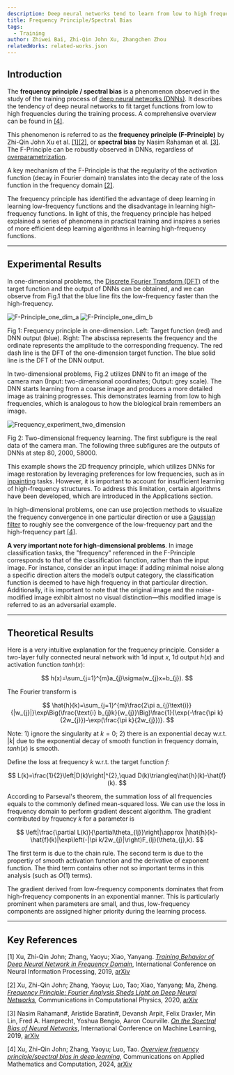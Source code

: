 ```yaml
---
description: Deep neural networks tend to learn from low to high frequency
title: Frequency Principle/Spectral Bias
tags:
  - Training
author: Zhiwei Bai, Zhi-Qin John Xu, Zhangchen Zhou
relatedWorks: related-works.json
---
```


## Introduction

The **frequency principle / spectral bias** is a phenomenon observed in the study of the training process of [deep neural networks (DNNs)](https://en.wikipedia.org/wiki/Deep_learning#Deep_neural_networks). It describes the tendency of deep neural networks to fit target functions from low to high frequencies during the training process. A comprehensive overview can be found in [[4]](#ref4).

This phenomenon is referred to as the **frequency principle (F-Principle)** by Zhi-Qin John Xu et al. [[1]](#ref1)[[2]](#ref2), or **spectral bias** by Nasim Rahaman et al. [[3]](#ref3). The F-Principle can be robustly observed in DNNs, regardless of [overparametrization](https://en.wikipedia.org/wiki/Neural_tangent_kernel#Overparametrization,_interpolation,_and_generalization).

A key mechanism of the F-Principle is that the regularity of the activation function (decay in Fourier domain) translates into the decay rate of the loss function in the frequency domain [[2]](#ref2).

The frequency principle has identified the advantage of deep learning in learning low-frequency functions and the disadvantage in learning high-frequency functions. In light of this, the frequency principle has helped explained a series of phenomena in practical training and inspires a series of more efficient deep learning algorithms in learning high-frequency functions.

---

## Experimental Results

In one-dimensional problems, the [Discrete Fourier Transform (DFT)](https://en.wikipedia.org/wiki/Discrete_Fourier_transform) of the target function and the output of DNNs can be obtained, and we can observe from Fig.1 that the blue line fits the low-frequency faster than the high-frequency.

<div className="flex justify-center gap-6 px-2">
  <img
    src="https://ins.sjtu.edu.cn/people/xuzhiqin/fp.gif"
    alt="F-Principle_one_dim_a"
    className="w-1/2"
  />
  <img
    src="https://ins.sjtu.edu.cn/people/xuzhiqin/F-Principle_one_dim.gif"
    alt="F-Principle_one_dim_b"
    className="w-1/2"
  />
</div>

Fig 1: Frequency principle in one-dimension. Left: Target function (red) and DNN output (blue). Right: The abscissa represents the frequency and the ordinate represents the amplitude to the corresponding frequency. The red dash line is the DFT of the one-dimension target function. The blue solid line is the DFT of the DNN output.

In two-dimensional problems, Fig.2 utilizes DNN to fit an image of the camera man (Input: two-dimensional coordinates; Output: grey scale). The DNN starts learning from a coarse image and produces a more detailed image as training progresses. This demonstrates learning from low to high frequencies, which is analogous to how the biological brain remembers an image.

![Frequency_experiment_two_dimension](https://cdn.jsdelivr.net/gh/ZhiweiBai/images_for_typora@main/Frequency_experiment_two_dimension.png)

Fig 2: Two-dimensional frequency learning. The first subfigure is the real data of the camera man. The following three subfigures are the outputs of DNNs at step 80, 2000, 58000.

This example shows the 2D frequency principle, which utilizes DNNs for image restoration by leveraging preferences for low frequencies, such as in [inpainting](https://en.wikipedia.org/wiki/Inpainting) tasks. However, it is important to account for insufficient learning of high-frequency structures. To address this limitation, certain algorithms have been developed, which are introduced in the Applications section.

In high-dimensional problems, one can use projection methods to visualize the frequency convergence in one particular direction or use a [Gaussian filter](https://en.wikipedia.org/wiki/Gaussian_filter) to roughly see the convergence of the low-frequency part and the high-frequency part [[4]](#ref4).

**A very important note for high-dimensional problems**. In image classification tasks, the "frequency" referenced in the F-Principle corresponds to that of the classification function, rather than the input image. For instance, consider an input image: if adding minimal noise along a specific direction alters the model’s output category, the classification function is deemed to have high frequency in that particular direction. Additionally, it is important to note that the original image and the noise-modified image exhibit almost no visual distinction—this modified image is referred to as an adversarial example.

---

## Theoretical Results

Here is a very intuitive explanation for the frequency principle. Consider a two-layer fully connected neural network with 1d input $x$, 1d output $h(x)$ and activation function $tanh(x)$:

$$
  h(x)=\sum_{j=1}^{m}a_{j}\sigma(w_{j}x+b_{j}).
$$

The Fourier transform is

$$
\hat{h}(k)=\sum_{j=1}^{m}\frac{2\pi a_{j}\text{i}}{|w_{j}|}\exp\Big(\frac{\text{i} b_{j}k}{w_{j}}\Big)\frac{1}{\exp(-\frac{\pi k}{2w_{j}})-\exp(\frac{\pi k}{2w_{j}})}.
$$

Note: 1) ignore the singularity at $k=0$; 2) there is an exponential decay w.r.t. $|k|$ due to the exponential decay of smooth function in frequency domain, $tanh(x)$ is smooth.

Define the loss at frequency $k$ w.r.t. the target function $f$:

$$
L(k)=\frac{1}{2}\left|D(k)\right|^{2},\quad   D(k)\triangleq\hat{h}(k)-\hat{f}(k).
$$

According to Parseval's theorem, the summation loss of all frequencies equals to the commonly defined mean-squared loss. We can use the loss in frequency domain to perform gradient descent algorithm. The gradient contributed by frquency $k$ for a parameter is

$$
\left|\frac{\partial L(k)}{\partial\theta_{lj}}\right|\approx |\hat{h}(k)-\hat{f}(k)|\exp\left(-|\pi k/2w_{j}|\right)F_{lj}(\theta_{j},k).
$$

The first term is due to the chain rule. The second term is due to the propertiy of smooth activation function and the derivative of exponent function. The third term contains other not so important terms in this analysis (such as $O(1)$ terms).

The gradient derived from low-frequency components dominates that from high-frequency components in an exponential manner. This is particularly prominent when parameters are small, and thus, low-frequency components are assigned higher priority during the learning process.

---

## Key References

<a id="ref1">[1]</a> Xu, Zhi-Qin John; Zhang, Yaoyu; Xiao, Yanyang. _[Training
Behavior of Deep Neural Network in Frequency
Domain](https://link.springer.com/chapter/10.1007/978-3-030-36708-4_22)_,
International Conference on Neural Information Processing, 2019,
[arXiv](https://arxiv.org/abs/1807.01251)

<a id="ref2">[2]</a> Xu, Zhi-Qin John; Zhang, Yaoyu; Luo, Tao; Xiao, Yanyang;
Ma, Zheng. _[Frequency Principle: Fourier Analysis Sheds Light on Deep Neural
Networks](https://global-sci.com/article/79739/frequency-principle-fourier-analysis-sheds-light-on-deep-neural-networks)_,
Communications in Computational Physics, 2020,
[arXiv](https://arxiv.org/abs/1901.06523)

<a id="ref3">[3]</a> Nasim Rahaman\#, Aristide Baratin\#, Devansh Arpit, Felix
Draxler, Min Lin, Fred A. Hamprecht, Yoshua Bengio, Aaron Courville. _[On the
Spectral Bias of Neural
Networks](https://proceedings.mlr.press/v97/rahaman19a.html)_, International
Conference on Machine Learning, 2019, [arXiv](https://arxiv.org/abs/1806.08734)

<a id="ref4">[4]</a> Xu, Zhi-Qin John; Zhang, Yaoyu; Luo, Tao. _[Overview
frequency principle/spectral bias in deep
learning](https://link.springer.com/article/10.1007/s42967-024-00398-7)_,
Communications on Applied Mathematics and Computation, 2024,
[arXiv](https://arxiv.org/abs/2201.07395)
